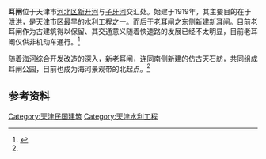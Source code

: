 '''耳闸'''位于天津市[[河北区|河北区]][[新开河|新开河]]与[[子牙河|子牙河]]交汇处。始建于1919年，其主要目的在于泄洪，是天津市区最早的水利工程之一。而后于老耳闸之东侧新建新耳闸。目前老耳闸作为古建筑得以保留、其交通意义随着快速路的发展已经不太明显，目前老耳闸仅供非机动车通行。<ref name="l">{{cite web |title=耳闸公园百年耳闸“入保” 新耳闸老耳闸面对面-耳闸 |url=http://news.enorth.com.cn/system/2013/04/18/010867783.shtml |website=北方网 |accessdate=2022-05-01}}</ref>

随着[[海河|海河]]综合开发改造的深入，新老耳闸，连同南侧新建的仿古天石舫，共同组成耳闸公园，目前也成为海河景观带的北起点。<ref name="l" />

==参考资料==
{{refs}}

{{天津桥隧}}

[[Category:天津民国建筑|Category:天津民国建筑]]
[[Category:天津水利工程|Category:天津水利工程]]
